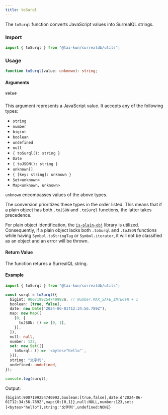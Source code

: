 ```yaml
---
title: toSurql
---
```


The `toSurql` function converts JavaScript values into SurrealQL strings.

### Import

```ts
import { toSurql } from "@tai-kun/surrealdb/utils";
```

### Usage

```ts
function toSurql(value: unknown): string;
```

#### Arguments

##### `value`

This argument represents a JavaScript value. It accepts any of the following types:

- `string`
- `number`
- `bigint`
- `boolean`
- `undefined`
- `null`
- `{ toSurql(): string }`
- `Date`
- `{ toJSON(): string }`
- `unknown[]`
- `{ [key: string]: unknown }`
- `Set<unknown>`
- `Map<unknown, unknown>`

`unknown` encompasses values of the above types.

The conversion prioritizes these types in the order listed. This means that if a plain object has both `.toJSON` and `.toSurql` functions, the latter takes precedence.

For plain object identification, the [`is-plain-obj`](https://github.com/sindresorhus/is-plain-obj) library is utilized. Consequently, if a plain object lacks both `.toSurql` and `.toJSON` functions while having `Symbol.toStringTag` or `Symbol.iterator`, it will not be classified as an object and an error will be thrown.

#### Return Value

The function returns a SurrealQL string.

#### Example

```ts
import { toSurql } from "@tai-kun/surrealdb/utils";

const surql = toSurql({
  bigint: 9007199254740992n, // Number.MAX_SAFE_INTEGER + 1
  boolean: [true, false],
  date: new Date("2024-06-01T12:34:56.789Z"),
  map: new Map([
    [0, {
      toJSON: () => [0, 1],
    }],
  ]),
  null: null,
  number: 123,
  set: new Set([{
    toSurql: () => `<bytes>"hello"`,
  }]),
  string: "文字列",
  undefined: undefined,
});

console.log(surql);
```

Output:

```text
{bigint:9007199254740992,boolean:[true,false],date:d'2024-06-01T12:34:56.789Z',map:{0:[0,1]},null:NULL,number:123,set:[<bytes>"hello"],string:'文字列',undefined:NONE}
```
